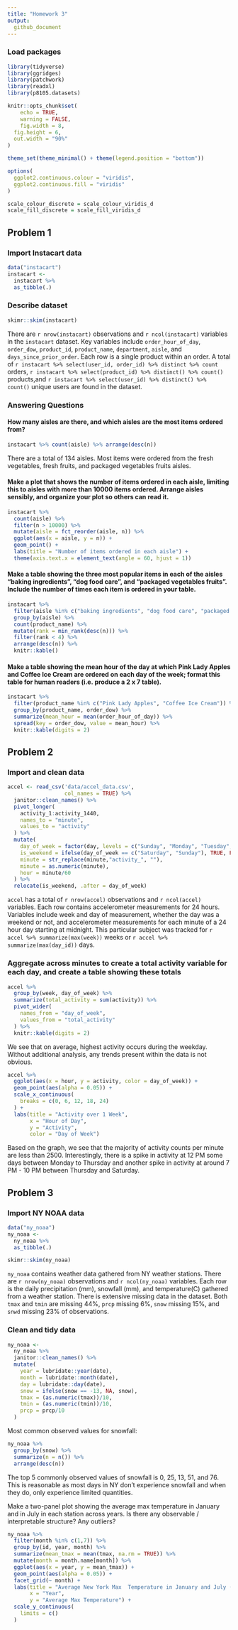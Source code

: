 ```yaml
---
title: "Homework 3"
output:   
  github_document
---
```


### Load packages 
```r
library(tidyverse)
library(ggridges)
library(patchwork)
library(readxl)
library(p8105.datasets)

knitr::opts_chunk$set(
	echo = TRUE,
	warning = FALSE,
	fig.width = 8, 
  fig.height = 6,
  out.width = "90%"
)

theme_set(theme_minimal() + theme(legend.position = "bottom"))

options(
  ggplot2.continuous.colour = "viridis",
  ggplot2.continuous.fill = "viridis"
)

scale_colour_discrete = scale_colour_viridis_d
scale_fill_discrete = scale_fill_viridis_d
```

## Problem 1

### Import Instacart data
```r
data("instacart")
instacart <- 
  instacart %>% 
  as_tibble(.)
```

### Describe dataset
```r
skimr::skim(instacart)
```
There are `r nrow(instacart)` observations and `r ncol(instacart)` variables in the `instacart` dataset. Key variables include `order_hour_of_day`, `order_dow`, `product_id`, `product_name`, `department`, `aisle`, and `days_since_prior_order`. Each row is a single product within an order. A total of `r instacart %>% select(user_id, order_id) %>% distinct %>% count` orders, `r instacart %>% select(product_id) %>% distinct() %>% count()` products,and `r instacart %>% select(user_id) %>% distinct() %>% count()` unique users are found in the dataset. 

### Answering Questions

#### How many aisles are there, and which aisles are the most items ordered from?
```r
instacart %>% count(aisle) %>% arrange(desc(n))
```
There are a total of 134 aisles. Most items were ordered from the fresh vegetables, fresh fruits, and packaged vegetables fruits aisles. 

#### Make a plot that shows the number of items ordered in each aisle, limiting this to aisles with more than 10000 items ordered. Arrange aisles sensibly, and organize your plot so others can read it.
```r
instacart %>% 
  count(aisle) %>% 
  filter(n > 10000) %>% 
  mutate(aisle = fct_reorder(aisle, n)) %>% 
  ggplot(aes(x = aisle, y = n)) + 
  geom_point() + 
  labs(title = "Number of items ordered in each aisle") +
  theme(axis.text.x = element_text(angle = 60, hjust = 1))
```

#### Make a table showing the three most popular items in each of the aisles “baking ingredients”, “dog food care”, and “packaged vegetables fruits”. Include the number of times each item is ordered in your table.
```r
instacart %>% 
  filter(aisle %in% c("baking ingredients", "dog food care", "packaged vegetables fruits")) %>%
  group_by(aisle) %>% 
  count(product_name) %>% 
  mutate(rank = min_rank(desc(n))) %>% 
  filter(rank < 4) %>% 
  arrange(desc(n)) %>%
  knitr::kable()
```

#### Make a table showing the mean hour of the day at which Pink Lady Apples and Coffee Ice Cream are ordered on each day of the week; format this table for human readers (i.e. produce a 2 x 7 table).
```r
instacart %>%
  filter(product_name %in% c("Pink Lady Apples", "Coffee Ice Cream")) %>%
  group_by(product_name, order_dow) %>%
  summarize(mean_hour = mean(order_hour_of_day)) %>%
  spread(key = order_dow, value = mean_hour) %>%
  knitr::kable(digits = 2)
```

## Problem 2

### Import and clean data
```r
accel <- read_csv('data/accel_data.csv',
                  col_names = TRUE) %>%
  janitor::clean_names() %>%
  pivot_longer(
    activity_1:activity_1440,
    names_to = "minute",
    values_to = "activity"
  ) %>%
  mutate(
    day_of_week = factor(day, levels = c("Sunday", "Monday", "Tuesday", "Wednesday", "Thursday", "Friday", "Saturday"), ordered = TRUE),
    is_weekend = ifelse(day_of_week == c("Saturday", "Sunday"), TRUE, FALSE),
    minute = str_replace(minute,"activity_", ""),
    minute = as.numeric(minute),
    hour = minute/60
  ) %>%
  relocate(is_weekend, .after = day_of_week)

```
`accel` has a total of `r nrow(accel)` observations and `r ncol(accel)` variables. Each row contains accelerometer measurements for 24 hours. Variables include week and day of measurement, whether the day was a weekend or not, and accelerometer measurements for each minute of a 24 hour day starting at midnight. This particular subject was tracked for `r accel %>% summarize(max(week))` weeks or `r accel %>% summarize(max(day_id))` days. 

### Aggregate across minutes to create a total activity variable for each day, and create a table showing these totals
```r
accel %>% 
  group_by(week, day_of_week) %>%
  summarize(total_activity = sum(activity)) %>%
  pivot_wider(
    names_from = "day_of_week",
    values_from = "total_activity"
  ) %>%
  knitr::kable(digits = 2)
```
We see that on average, highest activity occurs during the weekday. Without additional analysis, any trends present within the data is not obvious.

```r
accel %>% 
  ggplot(aes(x = hour, y = activity, color = day_of_week)) + 
  geom_point(aes(alpha = 0.05)) + 
  scale_x_continuous(
    breaks = c(0, 6, 12, 18, 24)
  ) +
  labs(title = "Activity over 1 Week",
       x = "Hour of Day",
       y = "Activity",
       color = "Day of Week")
```
Based on the graph, we see that the majority of activity counts per minute are less than 2500. Interestingly, there is a spike in activity at 12 PM some days between Monday to Thursday and another spike in activity at around 7 PM - 10 PM between Thursday and Saturday. 


## Problem 3

### Import NY NOAA data
```r
data("ny_noaa")
ny_noaa <- 
  ny_noaa %>% 
  as_tibble(.)

skimr::skim(ny_noaa)
```
`ny_noaa` contains weather data gathered from NY weather stations. There are `r nrow(ny_noaa)` observations and `r ncol(ny_noaa)` variables. Each row is the daily precipitation (mm), snowfall (mm), and temperature(C) gathered from a weather station. There is extensive missing data in the dataset. Both `tmax` and `tmin` are missing 44%, `prcp` missing 6%, `snow` missing 15%, and `snwd` missing 23% of observations. 

### Clean and tidy data
```r
ny_noaa <-
  ny_noaa %>%
  janitor::clean_names() %>%
  mutate(
    year = lubridate::year(date),
    month = lubridate::month(date),
    day = lubridate::day(date),
    snow = ifelse(snow == -13, NA, snow),
    tmax = (as.numeric(tmax))/10,
    tmin = (as.numeric(tmin))/10,
    prcp = prcp/10
  )
```

Most common observed values for snowfall:
```r
ny_noaa %>%
  group_by(snow) %>%
  summarize(n = n()) %>%
  arrange(desc(n))
```
The top 5 commonly observed values of snowfall is 0, 25, 13, 51, and 76. This is reasonable as most days in NY don't experience snowfall and when they do, only experience limited quantities.

Make a two-panel plot showing the average max temperature in January and in July in each station across years. Is there any observable / interpretable structure? Any outliers?
```r
ny_noaa %>%
  filter(month %in% c(1,7)) %>%
  group_by(id, year, month) %>%
  summarize(mean_tmax = mean(tmax, na.rm = TRUE)) %>%
  mutate(month = month.name[month]) %>%
  ggplot(aes(x = year, y = mean_tmax)) +
  geom_point(aes(alpha = 0.05)) +
  facet_grid(~ month) +
  labs(title = "Average New York Max  Temperature in January and July (1980-2010)",
       x = "Year",
       y = "Average Max Temperature") +
  scale_y_continuous(
    limits = c()
  )
```
